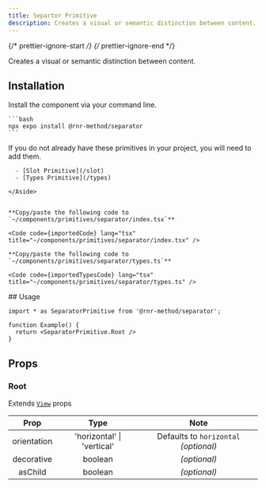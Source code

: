 ```yaml
---
title: Separtor Primitive
description: Creates a visual or semantic distinction between content.
---
```


{/* prettier-ignore-start */}
{/* prettier-ignore-end */}



Creates a visual or semantic distinction between content.

## Installation

<Tabs>
  <TabItem label="NPM">

  Install the component via your command line.

    ```bash
    npx expo install @rnr-method/separator
    ```

  </TabItem>
  <TabItem label="Manual">
    <Aside title="Uses shared primitives">
      If you do not already have these primitives in your project, you will need to add them.

      - [Slot Primitive](/slot)
      - [Types Primitive](/types)
      
    </Aside>


    **Copy/paste the following code to `~/components/primitives/separator/index.tsx`**

    <Code code={importedCode} lang="tsx" title="~/components/primitives/separator/index.tsx" />

    **Copy/paste the following code to `~/components/primitives/separator/types.ts`**

    <Code code={importedTypesCode} lang="tsx" title="~/components/primitives/separator/types.ts" />
  </TabItem>
</Tabs>
## Usage

```tsx
import * as SeparatorPrimitive from '@rnr-method/separator';

function Example() {
  return <SeparatorPrimitive.Root />
}
```

## Props

### Root

Extends [`View`](https://reactnative.dev/docs/view#props) props

|   Prop   |  Type   |     Note     |
| :------: | :-----: | :----------: |
| orientation  | 'horizontal' \| 'vertical' | Defaults to `horizontal` _(optional)_|
| decorative  | boolean |_(optional)_ |
| asChild  | boolean | _(optional)_ |